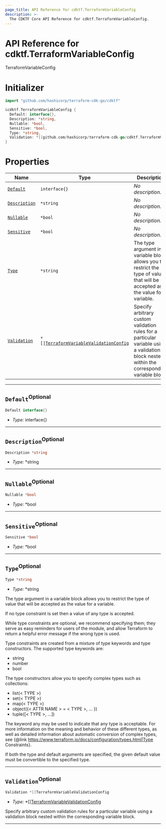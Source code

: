 ```yaml
---
page_title: API Reference for cdktf.TerraformVariableConfig
description: >-
  The CDKTF Core API Reference for cdktf.TerraformVariableConfig.
---
```


<!-- This file is generated through yarn generate-docs -->

# API Reference for cdktf.TerraformVariableConfig

   TerraformVariableConfig <a name="TerraformVariableConfig" id="cdktf.TerraformVariableConfig"></a>
  
  # Initializer <a name="Initializer" id="cdktf.TerraformVariableConfig.Initializer"></a>
  
  ```go
  import "github.com/hashicorp/terraform-cdk-go/cdktf"
  
  &cdktf.TerraformVariableConfig {
  	Default: interface{},
  	Description: *string,
  	Nullable: *bool,
  	Sensitive: *bool,
  	Type: *string,
  	Validation: *[]github.com/hashicorp/terraform-cdk-go/cdktf.TerraformVariableValidationConfig,
  }
  ```
  
  # Properties <a name="Properties" id="Properties"></a>
  
  | **Name** | **Type** | **Description** |
  | --- | --- | --- |
  | <code><a href="#cdktf.TerraformVariableConfig.property.default">Default</a></code> | <code>interface{}</code> | *No description.* |
  | <code><a href="#cdktf.TerraformVariableConfig.property.description">Description</a></code> | <code>*string</code> | *No description.* |
  | <code><a href="#cdktf.TerraformVariableConfig.property.nullable">Nullable</a></code> | <code>*bool</code> | *No description.* |
  | <code><a href="#cdktf.TerraformVariableConfig.property.sensitive">Sensitive</a></code> | <code>*bool</code> | *No description.* |
  | <code><a href="#cdktf.TerraformVariableConfig.property.type">Type</a></code> | <code>*string</code> | The type argument in a variable block allows you to restrict the type of value that will be accepted as the value for a variable. |
  | <code><a href="#cdktf.TerraformVariableConfig.property.validation">Validation</a></code> | <code>*[]<a href="#cdktf.TerraformVariableValidationConfig">TerraformVariableValidationConfig</a></code> | Specify arbitrary custom validation rules for a particular variable using a validation block nested within the corresponding variable block. |
  
  ---
  
  ## `Default`<sup>Optional</sup> <a name="Default" id="cdktf.TerraformVariableConfig.property.default"></a>
  
  ```go
  Default interface{}
  ```
  
  - *Type:* interface{}
  
  ---
  
  ## `Description`<sup>Optional</sup> <a name="Description" id="cdktf.TerraformVariableConfig.property.description"></a>
  
  ```go
  Description *string
  ```
  
  - *Type:* *string
  
  ---
  
  ## `Nullable`<sup>Optional</sup> <a name="Nullable" id="cdktf.TerraformVariableConfig.property.nullable"></a>
  
  ```go
  Nullable *bool
  ```
  
  - *Type:* *bool
  
  ---
  
  ## `Sensitive`<sup>Optional</sup> <a name="Sensitive" id="cdktf.TerraformVariableConfig.property.sensitive"></a>
  
  ```go
  Sensitive *bool
  ```
  
  - *Type:* *bool
  
  ---
  
  ## `Type`<sup>Optional</sup> <a name="Type" id="cdktf.TerraformVariableConfig.property.type"></a>
  
  ```go
  Type *string
  ```
  
  - *Type:* *string
  
  The type argument in a variable block allows you to restrict the type of value that will be accepted as the value for a variable.
  
  If no type constraint is set then a value of any type is accepted.
  
  While type constraints are optional, we recommend specifying them; they serve as easy reminders for users of the module, and allow Terraform to return a helpful error message if the wrong type is used.
  
  Type constraints are created from a mixture of type keywords and type constructors. The supported type keywords are:
  
  * string
  * number
  * bool
  
  The type constructors allow you to specify complex types such as collections:
  
  * list(< TYPE >)
  * set(< TYPE >)
  * map(< TYPE >)
  * object({< ATTR NAME > = < TYPE >, ... })
  * tuple([< TYPE >, ...])
  
  The keyword any may be used to indicate that any type is acceptable. For more information on the meaning and behavior of these different types, as well as detailed information about automatic conversion of complex types, see {@link https://www.terraform.io/docs/configuration/types.html|Type Constraints}.
  
  If both the type and default arguments are specified, the given default value must be convertible to the specified type.
  
  ---
  
  ## `Validation`<sup>Optional</sup> <a name="Validation" id="cdktf.TerraformVariableConfig.property.validation"></a>
  
  ```go
  Validation *[]TerraformVariableValidationConfig
  ```
  
  - *Type:* *[]<a href="#cdktf.TerraformVariableValidationConfig">TerraformVariableValidationConfig</a>
  
  Specify arbitrary custom validation rules for a particular variable using a validation block nested within the corresponding variable block.
  
  ---
  

